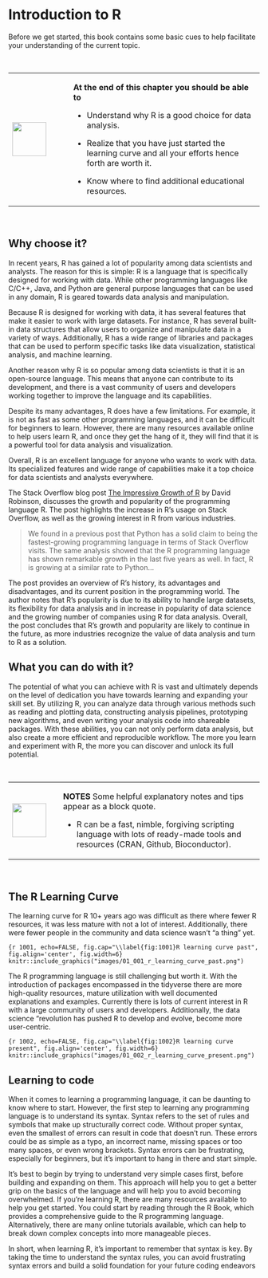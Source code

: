 # Introduction to R

Before we get started, this book contains some basic cues to help facilitate your understanding of the current topic.

\

+---------------------------------+----------------------------------------------------------------------------------------------------------+
| ![](images/03.png){height="68"} | **At the end of this chapter you should be able to**                                                     |
|                                 |                                                                                                          |
|                                 | -   Understand why R is a good choice for data analysis.                                                 |
|                                 |                                                                                                          |
|                                 | -   Realize that you have just started the learning curve and all your efforts hence forth are worth it. |
|                                 |                                                                                                          |
|                                 | -   Know where to find additional educational resources.                                                 |
+---------------------------------+----------------------------------------------------------------------------------------------------------+

\

## Why choose it? {-}

In recent years, R has gained a lot of popularity among data scientists and analysts. The reason for this is simple: R is a language that is specifically designed for working with data. While other programming languages like C/C++, Java, and Python are general purpose languages that can be used in any domain, R is geared towards data analysis and manipulation.

Because R is designed for working with data, it has several features that make it easier to work with large datasets. For instance, R has several built-in data structures that allow users to organize and manipulate data in a variety of ways. Additionally, R has a wide range of libraries and packages that can be used to perform specific tasks like data visualization, statistical analysis, and machine learning.

Another reason why R is so popular among data scientists is that it is an open-source language. This means that anyone can contribute to its development, and there is a vast community of users and developers working together to improve the language and its capabilities.

Despite its many advantages, R does have a few limitations. For example, it is not as fast as some other programming languages, and it can be difficult for beginners to learn. However, there are many resources available online to help users learn R, and once they get the hang of it, they will find that it is a powerful tool for data analysis and visualization.

Overall, R is an excellent language for anyone who wants to work with data. Its specialized features and wide range of capabilities make it a top choice for data scientists and analysts everywhere.

The Stack Overflow blog post [The Impressive Growth of R](https://stackoverflow.blog/2017/10/10/impressive-growth-r/) by David Robinson, discusses the growth and popularity of the programming language R. The post highlights the increase in R's usage on Stack Overflow, as well as the growing interest in R from various industries.

> We found in a previous post that Python has a solid claim to being the fastest-growing programming language in terms of Stack Overflow visits. The same analysis showed that the R programming language has shown remarkable growth in the last five years as well. In fact, R is growing at a similar rate to Python...

The post provides an overview of R's history, its advantages and disadvantages, and its current position in the programming world. The author notes that R's popularity is due to its ability to handle large datasets, its flexibility for data analysis and in increase in popularity of data science and the growing number of companies using R for data analysis. Overall, the post concludes that R's growth and popularity are likely to continue in the future, as more industries recognize the value of data analysis and turn to R as a solution.

## What you can do with it? {-}

The potential of what you can achieve with R is vast and ultimately depends on the level of dedication you have towards learning and expanding your skill set. By utilizing R, you can analyze data through various methods such as reading and plotting data, constructing analysis pipelines, prototyping new algorithms, and even writing your analysis code into shareable packages. With these abilities, you can not only perform data analysis, but also create a more efficient and reproducible workflow. The more you learn and experiment with R, the more you can discover and unlock its full potential.

\

+---------------------------------+-----------------------------------------------------------------------------------------------------------------------------------+
| ![](images/01.png){height="68"} | **NOTES** Some helpful explanatory notes and tips appear as a block quote.                                                        |
|                                 |                                                                                                                                   |
|                                 | - R can be a fast, nimble, forgiving scripting language with lots of ready-made tools and resources (CRAN, Github, Bioconductor). |
+---------------------------------+-----------------------------------------------------------------------------------------------------------------------------------+

\

## The R Learning Curve {-}

The learning curve for R 10+ years ago was difficult as there where fewer R resources, it was less mature with not a lot of interest. Additionally, there were fewer people in the community and data science wasn't "a thing" yet.

```{r 1001, echo=FALSE, fig.cap="\\label{fig:1001}R learning curve past", fig.align='center', fig.width=6}
knitr::include_graphics("images/01_001_r_learning_curve_past.png")
```

The R programming language is still challenging but worth it. With the introduction of packages encompassed in the tidyverse there are more high-quality resources, mature utilization with well documented explanations and examples. Currently there is lots of current interest in R with a large community of users and developers. Additionally, the data science "revolution has pushed R to develop and evolve, become more user-centric.

```{r 1002, echo=FALSE, fig.cap="\\label{fig:1002}R learning curve present", fig.align='center', fig.width=6}
knitr::include_graphics("images/01_002_r_learning_curve_present.png")
```

## Learning to code {-}

When it comes to learning a programming language, it can be daunting to know where to start. However, the first step to learning any programming language is to understand its syntax. Syntax refers to the set of rules and symbols that make up structurally correct code. Without proper syntax, even the smallest of errors can result in code that doesn't run. These errors could be as simple as a typo, an incorrect name, missing spaces or too many spaces, or even wrong brackets. Syntax errors can be frustrating, especially for beginners, but it's important to hang in there and start simple.

It's best to begin by trying to understand very simple cases first, before building and expanding on them. This approach will help you to get a better grip on the basics of the language and will help you to avoid becoming overwhelmed. If you're learning R, there are many resources available to help you get started. You could start by reading through the R Book, which provides a comprehensive guide to the R programming language. Alternatively, there are many online tutorials available, which can help to break down complex concepts into more manageable pieces.

In short, when learning R, it's important to remember that syntax is key. By taking the time to understand the syntax rules, you can avoid frustrating syntax errors and build a solid foundation for your future coding endeavors
